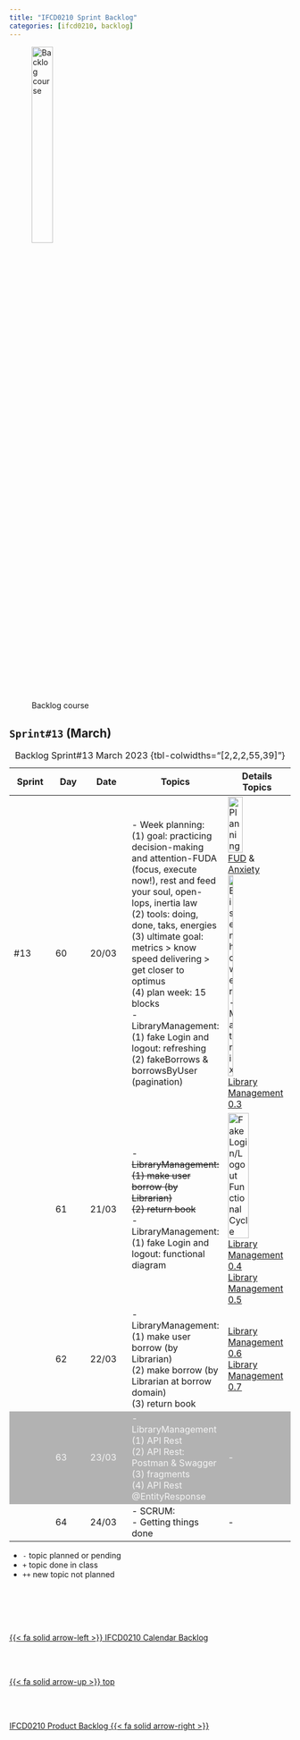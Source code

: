 ```yaml
---
title: "IFCD0210 Sprint Backlog"
categories: [ifcd0210, backlog]
---
```


<style>
tr:nth-child(4) {
  background-color: #b2b2b2!important;
  color: #f4f4f4!important;
}
</style>


![Backlog course](/images/home/backlog.jpg){width="30%"}

## ``Sprint#13`` (March)

::: {.column-page-right}
| Sprint | Day | Date | Topics |  Details Topics |
| -- | -- | -- | -- | -- |
| #13 | 60 | 20/03 | - Week planning: </br> (1) goal: practicing decision-making and attention-FUDA (focus, execute now!), rest and feed your soul, open-lops, inertia law </br> (2) tools: doing, done, taks, energies  </br> (3) ultimate goal: metrics > know speed delivering > get closer to optimus </br>(4) plan week: 15 blocks </br> - LibraryManagement:  </br>  (1) fake Login and logout: refreshing </br> (2) fakeBorrows & borrowsByUser (pagination)  </br> | ![Planning](/images/springboot/planning.jpg){width="50%"}</br> [FUD](https://en.wikipedia.org/wiki/Fear,_uncertainty,_and_doubt){.external} & [Anxiety](/books/gettingthingsdone.qmd#anxiety) </br>  ![Eisenhower-Matrix](https://hive.com/wp-content/uploads/2022/03/Eisenhower-Matrix-900x551.png){width="30%"} </br> [Library Management 0.3](https://github.com/AlbertProfe/CifoJava2023/tree/5538e59e988fc8ec07009644717f8ae820096916/LibraryManagement){.external}  |
|  | 61 | 21/03 | - <s>LibraryManagement:  </br>  (1) make user borrow (by Librarian) </br>   (2) return book</s> </br> - LibraryManagement:  </br>  (1) fake Login and logout: functional diagram </br>  | ![Fake Login/Logout Functional Cycle](/images/springboot/loginlogut.jpg){width="60%"} </br> [Library Management 0.4](https://github.com/AlbertProfe/CifoJava2023/tree/82f4c404b914ef17ae1aee8446ee7f919791b27e/LibraryManagement){.external} </br> [Library Management 0.5](https://github.com/AlbertProfe/CifoJava2023/tree/3ea97b7d7414fd82244f67563aa72c0cf2bd8ef4/LibraryManagement){.external} |
|  | 62 | 22/03 | - LibraryManagement:  </br>  (1) make user borrow (by Librarian) </br>  (2) make  borrow (by Librarian at borrow domain) </br>  (3) return book</br> |  [Library Management 0.6](https://github.com/AlbertProfe/CifoJava2023/tree/bc4747d50b1b3effaa3e367df7931672f71aa471/LibraryManagement){.external} </br> [Library Management 0.7](https://github.com/AlbertProfe/CifoJava2023/tree/4a2599405941d32bdf5431cde70a8052c845588e/LibraryManagement){.external} </br>|
|  | 63 | 23/03 |  - LibraryManagement </br> (1) API Rest </br>(2) API Rest: Postman & Swagger </br>  (3) fragments </br> (4) API Rest @EntityResponse  </br>  | - |
|  | 64 | 24/03 | - SCRUM: </br> - Getting things done  </br> | - |
: Backlog Sprint#13 March 2023 {tbl-colwidths="[2,2,2,55,39]"}
:::

::: {.callout-note}
- `-` topic planned or pending
- `+` topic done in class
- `++` new topic not planned
:::



<!--- navLinks -->
<br><br>
<div class=row>
<br>
<div class='column left previous'>
<br>
[{{< fa solid arrow-left >}} IFCD0210 Calendar Backlog](/ifcd0210/ifcd0210calendar.qmd)
<br>
</div>
<br>
<div class='column center'>
<br>
[{{< fa solid arrow-up >}} top](#top)
<br>
</div>
<br>
<div class='column right next'>
<br>
[IFCD0210 Product Backlog  {{< fa solid arrow-right >}}](/ifcd0210/ifcd0210backlog-product.qmd)
<br>
</div>
<br>
</div>
